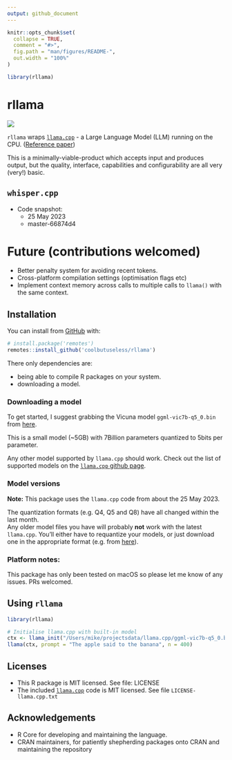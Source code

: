```yaml
---
output: github_document
---
```


<!-- README.md is generated from README.Rmd. Please edit that file -->

```r
knitr::opts_chunk$set(
  collapse = TRUE,
  comment = "#>",
  fig.path = "man/figures/README-",
  out.width = "100%"
)

library(rllama)
```

# rllama 

<!-- badges: start -->
![](https://img.shields.io/badge/cool-useless-green.svg)
<!-- badges: end -->

`rllama` wraps [`llama.cpp`](https://github.com/ggerganov/llama.cpp) - a Large Language Model (LLM) 
running on the CPU. ([Reference paper](https://arxiv.org/abs/2302.13971))

This is a minimally-viable-product which accepts input and produces output, but
the quality, interface, capabilities and configurability are all very (very!) basic.

## `whisper.cpp`

* Code snapshot:
    * 25 May 2023
    * master-66874d4


# Future (contributions welcomed)

* Better penalty system for avoiding recent tokens.
* Cross-platform compilation settings (optimisation flags etc)
* Implement context memory across calls to multiple calls to `llama()`
  with the same context.


## Installation

You can install from [GitHub](https://github.com/coolbutuseless/rllama) with:

``` r
# install.package('remotes')
remotes::install_github('coolbutuseless/rllama')
```

There only dependencies are:

* being able to compile R packages on your system.
* downloading a model.

### Downloading a model

To get started, I suggest grabbing the Vicuna model `ggml-vic7b-q5_0.bin` from [here](https://huggingface.co/eachadea/ggml-vicuna-7b-1.1/tree/main).

This is a small model (~5GB) with 7Billion parameters quantized to 5bits per parameter.

Any other model supported by `llama.cpp` should work. Check out the list of supported 
models on the [`llama.cpp` github page](https://github.com/ggerganov/llama.cpp).

### Model versions

**Note:**  This package uses the `llama.cpp` code from about the 25 May 2023.

The quantization formats (e.g. Q4, Q5 and Q8) have all changed within the last month.  
Any older model files you have will probably **not** work with the latest 
`llama.cpp`.  You'll either have to requantize your models, or just download 
one in the appropriate format (e.g. from [here](https://huggingface.co/eachadea/ggml-vicuna-7b-1.1/tree/main)).

### Platform notes:


This package has only been tested on macOS so please let me know of
any issues.  PRs welcomed.


## Using `rllama`


```r
library(rllama)

# Initialise llama.cpp with built-in model
ctx <- llama_init("/Users/mike/projectsdata/llama.cpp/ggml-vic7b-q5_0.bin")
llama(ctx, prompt = "The apple said to the banana", n = 400)
```



## Licenses

* This R package is MIT licensed.  See file: LICENSE
* The included [`llama.cpp`](https://github.com/ggerganov/whisper.cpp) code is MIT licensed. See file `LICENSE-llama.cpp.txt`


## Acknowledgements

* R Core for developing and maintaining the language.
* CRAN maintainers, for patiently shepherding packages onto CRAN and maintaining
  the repository
